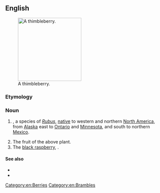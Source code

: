 ==English==
[[Image:Rubus parviflorus 26318.JPG|thumb|right|200px|A thimbleberry.]]

===Etymology===
{{compound|en|thimble|berry}}

===Noun===
{{en-noun}}

# {{taxlink|Rubus parviflorus|species|noshow=1}}, a species of ''[[Rubus]]'', [[native]] to western and northern [[North America]], from [[Alaska]] east to [[Ontario]] and [[Minnesota]], and south to northern [[Mexico]].
# The fruit of the above plant.
# The [[black raspberry]], {{taxlink|Rubus occidentalis|species|noshow=1}}.

====See also====
* {{pedialite}}
* {{specieslite|Rubus parviflorus}}
[[Category:en:Berries]]
[[Category:en:Brambles]]